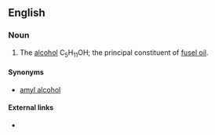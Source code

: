 ==English==

===Noun===
{{en-noun|-}}

# {{organic compound}} The [[alcohol]] C<sub>5</sub>H<sub>11</sub>OH; the principal constituent of [[fusel oil]].

====Synonyms====
*[[amyl alcohol]]

====External links====
* {{pedialite|Amy alcohol}}